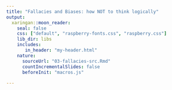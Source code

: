 ```yaml
---
title: "Fallacies and Biases: how NOT to think logically"
output:
  xaringan::moon_reader:
    seal: false
    css: ["default", "raspberry-fonts.css", "raspberry.css"]
    lib_dir: libs
    includes:
       in_header: "my-header.html"
    nature:
      sourceUrl: "03-fallacies-src.Rmd"
      countIncrementalSlides: false
      beforeInit: "macros.js"
      
---
```

